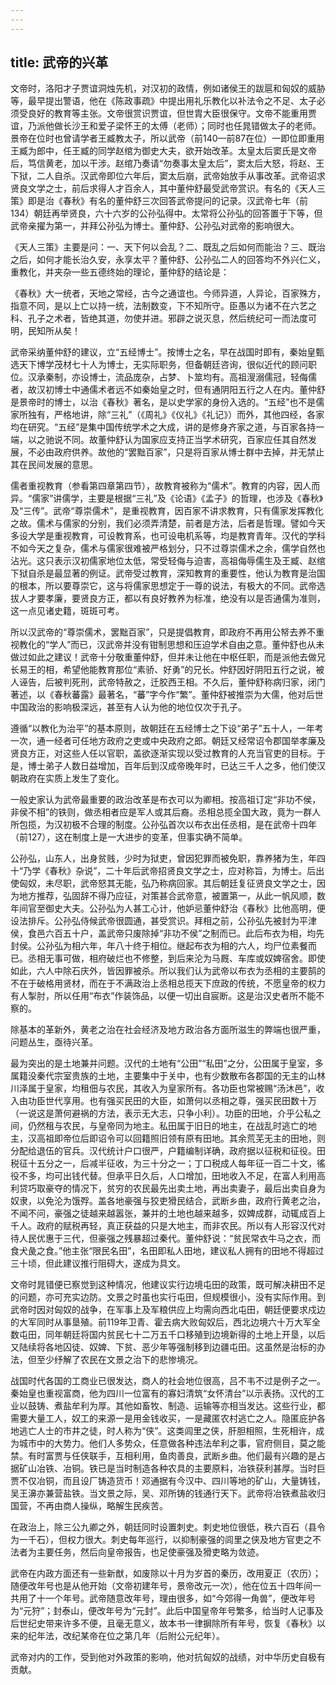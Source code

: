 ```yaml
---
---
---
```

title: 武帝的兴革
---




文帝时，洛阳才子贾谊洞烛先机，对汉初的政情，例如诸侯王的跋扈和匈奴的威胁等，最早提出警语，他在《陈政事疏》中提出用礼乐教化以补法令之不足、太子必须受良好的教育等主张。文帝很赏识贾谊，但世胄大臣很保守。文帝不能重用贾谊，乃派他做长沙王和爱子梁怀王的太傅（老师）；同时也任晁错做太子的老师。景帝在位时也曾请学者王臧教太子，所以武帝（前140—前87在位）一即位即重用王臧为郎中，任王臧的同学赵绾为御史大夫，欲开始改革。太皇太后窦氏是文帝后，笃信黄老，加以干涉。赵绾乃奏请“勿奏事太皇太后”，窦太后大怒，将赵、王下狱，二人自杀。汉武帝即位六年后，窦太后崩，武帝始放手从事改革。武帝诏求贤良文学之士，前后求得人才百余人，其中董仲舒最受武帝赏识。有名的《天人三策》即是治《春秋》有名的董仲舒三次回答武帝提问的记录。汉武帝七年（前134）朝廷再举贤良，六十六岁的公孙弘得中。太常将公孙弘的回答置于下等，但武帝亲擢为第一，并拜公孙弘为博士。董仲舒、公孙弘对武帝的影响很大。

《天人三策》主要是问：一、天下何以会乱？二、既乱之后如何而能治？三、既治之后，如何才能长治久安，永享太平？董仲舒、公孙弘二人的回答均不外兴仁义，重教化，并夹杂一些五德终始的理论，董仲舒的结论是：

《春秋》大一统者，天地之常经，古今之通谊也。今师异道，人异论，百家殊方，指意不同，是以上亡以持一统，法制数变，下不知所守。臣愚以为诸不在六艺之科、孔子之术者，皆绝其道，勿使并进。邪辟之说灭息，然后统纪可一而法度可明，民知所从矣！

武帝采纳董仲舒的建议，立“五经博士”。按博士之名，早在战国时即有，秦始皇甄选天下博学茂材七十人为博士，无实际职务，但备朝廷咨询，很似近代的顾问职位。汉承秦制，亦设博士，流品庞杂，占梦、卜筮均有。高祖溲溺儒冠，轻侮儒者，故汉初博士中通儒术者远不如秦始皇之时，但有通阴阳五行之人在内。董仲舒是景帝时的博士，以治《春秋》著名，是以史学家的身份入选的。“五经”也不是儒家所独有，严格地讲，除“三礼”（《周礼》《仪礼》《礼记》）而外，其他四经，各家均在研究。“五经”是集中国传统学术之大成，讲的是修身齐家之道，与百家各持一端，以之驰说不同。故董仲舒认为国家应支持正当学术研究，百家应任其自然发展，不必由政府供养。故他的“罢黜百家”，只是将百家从博士群中去掉，并无禁止其在民间发展的意思。

儒者重视教育（参看第四章第四节），故教育被称为“儒术”。教育的内容，因人而异。“儒家”讲儒学，主要是根据“三礼”及《论语》《孟子》的哲理，也涉及《春秋》及“三传”。武帝“尊崇儒术”，是重视教育，因百家不讲求教育，只有儒家发挥教化之故。儒术与儒家的分别，我们必须弄清楚，前者是方法，后者是哲理。譬如今天多设大学是重视教育，可设教育系，也可设电机系等，均是教育青年。汉代的学科不如今天之复杂，儒术与儒家很难被严格划分，只不过尊崇儒术之余，儒学自然也沾光。这只表示汉初儒家地位太低，常受轻侮与迫害，高祖侮辱儒生及王臧、赵绾下狱自杀是最显著的例证。武帝受过教育，深知教育的重要性，他认为教育是治国的根本，所以要尊崇它，这与将儒家思想定于一尊的说法，有极大的不同。武帝选拔人才要孝廉，要贤良方正，都以有良好教养为标准，绝没有以是否通儒为准则，这一点见诸史籍，斑斑可考。

所以汉武帝的“尊崇儒术，罢黜百家”，只是提倡教育，即政府不再用公帑去养不重视教化的“学人”而已，汉武帝并没有钳制思想和压迫学术自由之意。董仲舒也从未做过如此之建议！武帝十分敬重董仲舒，但并未让他在中枢任职，而是派他去做兄长易王的相，希望他能教育那位“素骄、好勇”的兄长。仲舒因好阴阳五行之说，被人诬告，后被判死刑，武帝特赦之，迁胶西王相。不久后，董仲舒称病归家，闭门著述，以《春秋蕃露》最著名，“蕃”字今作“繁”。董仲舒被推崇为大儒，他对后世中国政治的影响极深远，甚至有人认为他的地位仅次于孔子。

遵循“以教化为治平”的基本原则，故朝廷在五经博士之下设“弟子”五十人，一年考一次，通一经者可任地方政府之吏或中央政府之郎。朝廷又经常诏令郡国举孝廉及贤良方正，对这些人任以官职，盖欲逐渐实现以受过教育的人充当官吏的目标。于是，博士弟子人数日益增加，百年后到汉成帝晚年时，已达三千人之多，他们使汉朝政府在实质上发生了变化。

一般史家认为武帝最重要的政治改革是布衣可以为卿相。按高祖订定“非功不侯，非侯不相”的铁则，做丞相者应是军人或其后裔。丞相总揽全国大政，竟为一群人所包揽，为汉初极不合理的制度。公孙弘首次以布衣出任丞相，是在武帝十四年（前127），这在制度上是一大进步的变革，但事实确不简单。

公孙弘，山东人，出身贫贱，少时为狱吏，曾因犯罪而被免职，靠养猪为生，年四十“乃学《春秋》杂说”，二十年后武帝招贤良文学之士，应对称旨，为博士。后出使匈奴，未尽职，武帝怒其无能，弘乃称病回家。其后朝廷复征贤良文学之士，因为地方推荐，弘固辞不得乃应征，对策甚合武帝意，被置第一，从此一帆风顺，数年间官至御史大夫。公孙弘为人甚工心计，他妒忌董仲舒治《春秋》比他高明，便设法排斥。公孙弘侍候武帝很圆通，甚受赏识。拜相之前，公孙弘先被封为平津侯，食邑六百五十户，盖武帝只废除掉“非功不侯”之制而已。此后布衣为相，均先封侯。公孙弘为相六年，年八十终于相位。继起布衣为相的六人，均尸位素餐而已。丞相无事可做，相府破烂也不修整，到后来沦为马厩、车库或奴婢宿舍。即使如此，六人中除石庆外，皆因罪被杀。所以我们认为武帝以布衣为丞相的主要鹄的不在于破格用贤材，而在于不满政治上丞相总揽天下庶政的传统，不愿皇帝的权力有人掣肘，所以任用“布衣”作装饰品，以便一切出自宸断。这是治汉史者所不能不察的。

除基本的革新外，黄老之治在社会经济及地方政治各方面所滋生的弊端也很严重，问题丛生，亟待兴革。

最为突出的是土地兼并问题。汉代的土地有“公田”“私田”之分，公田属于皇室，多属籍没秦代宗室贵族的土地，主要集中于关中，也有少数散布各郡国的无主的山林川泽属于皇家，均租佃与农民，其收入为皇家所有。各功臣也常被赐“汤沐邑”，收入由功臣世代享用。也有强买民田的大臣，如萧何以丞相之尊，强买民田数十万（一说这是萧何避祸的方法，表示无大志，只争小利）。功臣的田地，介乎公私之间，仍然租与农民，与皇帝同为地主。私田属于旧日的地主，在战乱时逃亡的地主，汉高祖即帝位后即诏令可以回籍照旧领有原有田地。其余荒芜无主的田地，则分配给退伍的官兵。汉代统计户口很严，户籍编制详确，政府据以征税和征役。田税征十五分之一，后减半征收，为三十分之一；丁口税成人每年征一百二十文，徭役不多，均可出钱代替。但承平日久后，人口增加，田地收入不足，在富人利用高利贷巧取豪夺的情况下，贫穷的农民最先出卖土地，再出卖妻子，最后出卖自身为奴隶，以免沦为饿殍。盖各地豪强与狡吏猾民结合，武断乡曲，政府行黄老之治，不闻不问，豪强之徒越来越嚣张，兼并的土地也越来越多，奴婢成群，动辄成百上千人。政府的赋税再轻，真正获益的只是大地主，而非农民。所以有人形容汉代对待人民优惠于三代，但豪强之残暴超过秦代。董仲舒说：“贫民常衣牛马之衣，而食犬彘之食。”他主张“限民名田”，名田即私人田地，建议私人拥有的田地不得超过三十顷，但此建议推行阻碍大，遂成为具文。

文帝时晁错便已察觉到这种情况，他建议实行边境屯田的政策，既可解决耕田不足的问题，亦可充实边防。文景之时虽也实行屯田，但规模很小，没有实际作用。到武帝时因对匈奴的战争，在军事上及军粮供应上均需向西北屯田，朝廷便要求戍边的大军同时从事垦殖。前119年卫青、霍去病大败匈奴后，西北边境六十万大军全数屯田，同年朝廷将国内贫民七十二万五千口移殖到边境新得的土地上开垦，以后又陆续将各地囚徒、奴婢、下贫、恶少年等强制移到边疆屯田。这虽然是治标的办法，但至少纾解了农民在文景之治下的悲惨境况。

战国时代各国的工商业已很发达，商人的社会地位很高，吕不韦不过是例子之一。秦始皇也重视富商，他为四川一位富有的寡妇清筑“女怀清台”以示表扬。汉代的工业以鼓铸、煮盐牟利为厚。其他如畜牧、制造、运输等亦相当发达。这些行业，都需要大量工人，奴工的来源一是用金钱收买，一是藏匿农村逃亡之人。隐匿庇护各地逃亡人士的市井之徒，时人称为“侠”。这类闾里之侠，肝胆相照，生死相许，成为城市中的大势力。他们人多势众，任意做各种违法牟利之事，官府侧目，莫之能禁。有时富贾与任侠联手，互相利用，鱼肉善良，武断乡曲。他们最有兴趣的是占据矿山冶铁、冶铜。铁已是当时制造各种农具的主要原料，冶铁获利甚厚。当时巨贾不仅冶铜，而且设厂铸造货币！邓通据有今汉中、四川等地的矿山，大量铸钱，吴王濞亦兼营盐铁。当文景之际，吴、邓所铸的钱通行天下。武帝将冶铁煮盐收归国营，不再由商人操纵，略解生民疾苦。

在政治上，除三公九卿之外，朝廷同时设置刺史。刺史地位很低，秩六百石（县令为一千石），但权力很大。刺史每年巡行，以抑制豪强的闾里之侠及地方官吏之不法者为主要任务，然后向皇帝报告，也足使豪强及猾吏略为敛迹。

武帝在内政方面还有一些新猷，如废除以十月为岁首的秦历，改用夏正（农历）；随便改年号也是从他开始（文帝初建年号，景帝改元一次），他在位五十四年间一共用了十一个年号。武帝随意改年号，理由很多，如“今郊得一角兽”，便改年号为“元狩”；封泰山，便改年号为“元封”。此后中国皇帝年号繁多，给当时人记事及后世纪史带来许多不便，且毫无意义，故本书一律摒除所有年号，恢复《春秋》以来的纪年法，改纪某帝在位之第几年（后附公元纪年）。

武帝对内的工作，受到他对外政策的影响，他对抗匈奴的战绩，对中华历史自极有贡献。